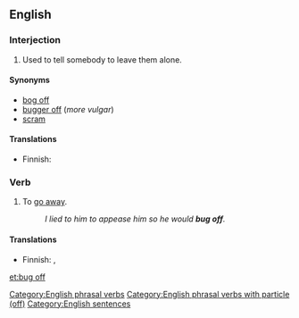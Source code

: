 ==English==

===Interjection===
{{head|en|interjection|head=[[bug]] [[off]]!}}

# {{idiomatic}} {{context|informal|transitive}} Used to tell somebody to leave them alone.

====Synonyms====
* [[bog off]]
* [[bugger off]] (''more vulgar'')
* [[scram]]

====Translations====
{{trans-top|Used to tell somebody to leave them alone}}
* Finnish: {{t-|fi|häivy}}
{{trans-mid}}
{{trans-bottom}}

===Verb===
{{head|en|verb|head=[[bug]] [[off]]}}

# {{informal|intransitive}} To [[go away]].
#: ''I lied to him to appease him so he would '''bug off'''.''

====Translations====
{{trans-top|go away}}
* Finnish: {{t+|fi|häipyä}}, {{t+|fi|lähteä}}
{{trans-mid}}
{{trans-bottom}}

[[Category:English phrasal verbs]]
[[Category:English phrasal verbs with particle (off)]]
[[Category:English sentences]]

[[et:bug off]]